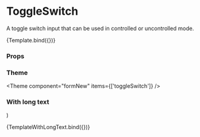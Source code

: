 
<Meta
  title="Components/FormNew/primitive/ToggleSwitch"
  component={ToggleSwitch}
/>

# ToggleSwitch

A toggle switch input that can be used in controlled or uncontrolled mode.


<Canvas>
  <Story
    name="Default"
    args={{
      name: 'name',
      label: 'Airplane mode',
    }}
    argTypes={{
      disabled: { type: 'boolean' },
    }}
  >
    {Template.bind({})}
  </Story>
</Canvas>

### Props

<ArgsTable story="Default" />

### Theme

<Theme component="formNew" items={['toggleSwitch']} />

### With long text

  <ToggleSwitch
    name="toggleswitch-w-long-text"
    label="This toggle switch has a very long text to show the behavior of a line break within the toggle switch component. Adjust the width of the window to see the positioning of the elements within the component."
  />
)

<Canvas>
  <Story name="With long text">{TemplateWithLongText.bind({})}</Story>
</Canvas>

